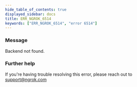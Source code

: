 ```yaml
---
hide_table_of_contents: true
displayed_sidebar: docs
title: ERR_NGROK_6514
keywords: ["ERR_NGROK_6514", "error 6514"]
---
```


### Message

Backend not found.

### Further help

If you're having trouble resolving this error, please reach out to [support@ngrok.com](mailto:support@ngrok.com?subject=Help%20with%20ERR_NGROK_6514)
